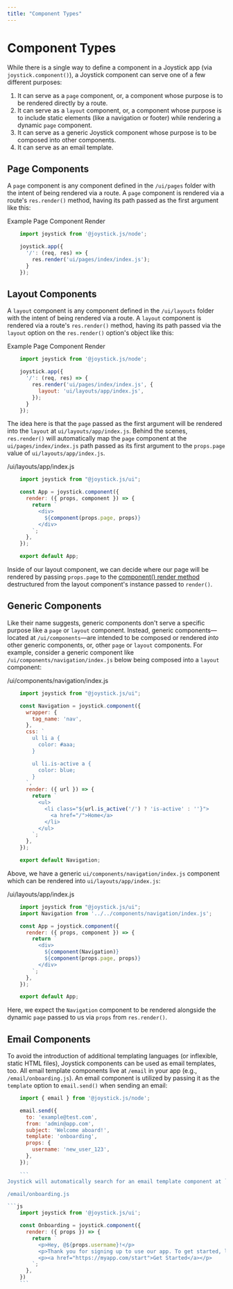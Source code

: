 ```yaml
---
title: "Component Types"
---
```


# Component Types

While there is a single way to define a component in a Joystick app (via `joystick.component()`), a Joystick component can serve one of a few different purposes:

1.  It can serve as a `page` component, or, a component whose purpose is to be rendered directly by a route.
2.  It can serve as a `layout` component, or, a component whose purpose is to include static elements (like a navigation or footer) while rendering a dynamic `page` component.
3.  It can serve as a generic Joystick component whose purpose is to be composed into other components.
4.  It can serve as an email template.

## Page Components

A `page` component is any component defined in the `/ui/pages` folder with the intent of being rendered via a route. A `page` component is rendered via a route's `res.render()` method, having its path passed as the first argument like this:

Example Page Component Render

```js
    import joystick from '@joystick.js/node';

    joystick.app({
      '/': (req, res) => {
        res.render('ui/pages/index/index.js');
      }
    });
```
## Layout Components

A `layout` component is any component defined in the `/ui/layouts` folder with the intent of being rendered via a route. A `layout` component is rendered via a route's `res.render()` method, having its path passed via the `layout` option on the `res.render()` option's object like this:

Example Page Component Render

```js
    import joystick from '@joystick.js/node';

    joystick.app({
      '/': (req, res) => {
        res.render('ui/pages/index/index.js', {
          layout: 'ui/layouts/app/index.js',
        });
      }
    });
```
The idea here is that the `page` passed as the first argument will be rendered into the `layout` at `ui/layouts/app/index.js`. Behind the scenes, `res.render()` will automatically map the `page` component at the `ui/pages/index/index.js` path passed as its first argument to the `props.page` value of `ui/layouts/app/index.js`.

/ui/layouts/app/index.js

```js
    import joystick from "@joystick.js/ui";

    const App = joystick.component({
      render: ({ props, component }) => {
        return `
          <div>
            ${component(props.page, props)}
          </div>
        `;
      },
    });

    export default App;
```
Inside of our layout component, we can decide where our page will be rendered by passing `props.page` to the [component() render method](ui/components/render/render-methods/component) destructured from the layout component's instance passed to `render()`.

## Generic Components

Like their name suggests, generic components don't serve a specific purpose like a `page` or `layout` component. Instead, generic components—located at `/ui/components`—are intended to be composed or rendered _into_ other generic components, or, other `page` or `layout` components. For example, consider a generic component like `/ui/components/navigation/index.js` below being composed into a `layout` component:

/ui/components/navigation/index.js

```js
    import joystick from "@joystick.js/ui";

    const Navigation = joystick.component({
      wrapper: {
        tag_name: 'nav',
      },
      css: `
        ul li a {
          color: #aaa;
        }

        ul li.is-active a {
          color: blue;
        }
      `,
      render: ({ url }) => {
        return `
          <ul>
            <li class="${url.is_active('/') ? 'is-active' : ''}">
              <a href="/">Home</a>
            </li>
          </ul>
        `;
      },
    });

    export default Navigation;
```
Above, we have a generic `ui/components/navigation/index.js` component which can be rendered into `ui/layouts/app/index.js`:

/ui/layouts/app/index.js

```js
    import joystick from "@joystick.js/ui";
    import Navigation from '../../components/navigation/index.js';

    const App = joystick.component({
      render: ({ props, component }) => {
        return `
          <div>
            ${component(Navigation)}
            ${component(props.page, props)}
          </div>
        `;
      },
    });

    export default App;
```
Here, we expect the `Navigation` component to be rendered alongside the dynamic `page` passed to us via `props` from `res.render()`.

## Email Components

To avoid the introduction of additional templating languages (or inflexible, static HTML files), Joystick components can be used as email templates, too. All email template components live at `/email` in your app (e.g., `/email/onboarding.js`). An email component is utilized by passing it as the `template` option to `email.send()` when sending an email:

```js
    import { email } from '@joystick.js/node';

    email.send({
      to: 'example@test.com',
      from: 'admin@app.com',
      subject: 'Welcome aboard!',
      template: 'onboarding',
      props: {
        username: 'new_user_123',
      },
    });

    ```
Joystick will automatically search for an email template component at `/email/onboarding.js` in our app. Assuming it finds one, it will render that component to HTML and CSS, passing the `props` we specified in our `email.send()` options:

/email/onboarding.js

```js
    import joystick from '@joystick.js/ui';

    const Onboarding = joystick.component({
      render: ({ props }) => {
        return `
          <p>Hey, @${props.username}!</p>
          <p>Thank you for signing up to use our app. To get started, login to the app via the link below:</p>
          <p><a href="https://myapp.com/start">Get Started</a></p>
        `;
      },
    })
    ```
